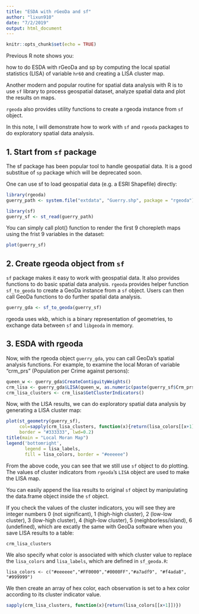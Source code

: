 ```yaml
---
title: "ESDA with rGeoDa and sf"
author: "lixun910"
date: "7/2/2019"
output: html_document
---
```


```r
knitr::opts_chunk$set(echo = TRUE)
```

Previous R note shows you: 

how to do ESDA with rGeoDa and sp by computing the local spatial statistics (LISA) of variable `hr60` and creating a LISA cluster map.

Another modern and popular routine for spatial data analysis with R is to use `sf` library to process geospatial dataset, analyze spatial data and plot the results on maps.

`rgeoda` also provides utility functions to create a rgeoda instance from `sf` object.

In this note, I will demonstrate how to work with `sf` and `rgeoda` packages to do exploratory spatial data analysis.

## 1. Start from `sf` package

The sf package has been popular tool to handle geospatial data. It is a good substitue of `sp` package which will be deprecated soon. 

One can use sf to load geospatial data (e.g. a ESRI Shapefile) directly:

```r
library(rgeoda)
guerry_path <- system.file("extdata", "Guerry.shp", package = "rgeoda")
```

```r
library(sf)
guerry_sf <- st_read(guerry_path)
```
 
You can simply call plot() function to render the first 9 chorepleth maps using the frist 9 variables in the dataset:

```r
plot(guerry_sf)
```

## 2. Create rgeoda object from `sf`

`sf` package makes it easy to work with geospatial data. It also provides functions to do basic spatial data analysis. `rgeoda` provides helper function `sf_to_geoda` to create a GeoDa instance from a `sf` object. Users can then call GeoDa functions to do further spatial data analysis.

```r
guerry_gda <- sf_to_geoda(guerry_sf)
```

rgeoda uses wkb, which is a binary representation of geometries, to exchange data between `sf` and `libgeoda` in memory. 

## 3. ESDA with rgeoda

Now, with the rgeoda object `guerry_gda`, you can call GeoDa's spatial analysis functions. For example, to examine the local Moran of variable "crm_prs" (Population per Crime against persons):

```r
queen_w <- guerry_gda$CreateContiguityWeights()
crm_lisa <- guerry_gda$LISA(queen_w, as.numeric(paste(guerry_sf$Crm_prs)))
crm_lisa_clusters <- crm_lisa$GetClusterIndicators()
```

Now, with the LISA results, we can do exploratory spatial data analysis by generating a LISA cluster map:

```r
plot(st_geometry(guerry_sf),
     col=sapply(crm_lisa_clusters, function(x){return(lisa_colors[[x+1]])}), 
     border = "#333333", lwd=0.2)
title(main = "Local Moran Map")
legend('bottomright', 
       legend = lisa_labels, 
       fill = lisa_colors, border = "#eeeeee")
```

From the above code, you can see that we still use `sf` object to do plotting. The values of cluster indicators from `rgeoda`'s `LISA` object are used to make the LISA map.

You can easily append the lisa results to original `sf` object by manipulating the data.frame object inside the `sf` object.

If you check the values of the cluster indicators, you will see they are integer numbers 0 (not significant), 1 (high-high cluster), 2 (low-low cluster), 3 (low-high cluster), 4 (high-low cluster), 5 (neighborless/island), 6 (undefined), which are excatly the same with GeoDa software when you save LISA results to a table:

```r
crm_lisa_clusters
```

We also specify what color is associated with which cluster value to replace the `lisa_colors` and `lisa_labels`, which are defined in `sf_geoda.R`:
```
lisa_colors <- c("#eeeeee","#FF0000","#0000FF","#a7adf9", "#f4ada8", "#999999")
```
We then create an array of hex color, each observation is set to a hex color according to its cluster indicator value.
```r
sapply(crm_lisa_clusters, function(x){return(lisa_colors[[x+1]])})
```

